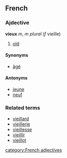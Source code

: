 ==French==
===Ajdective===
'''vieux''' ''m'', ''m plural'' (''f'' vieille)

# [[old]]

====Synonyms====
*[[âgé]]

====Antonyms====
*[[jeune]]
*[[neuf]]

===Related terms===
*[[vieillard]]
*[[vieillerie]]
*[[vieillesse]]
*[[vieillir]]
*[[vieillot]]
[[category:French adjectives]]